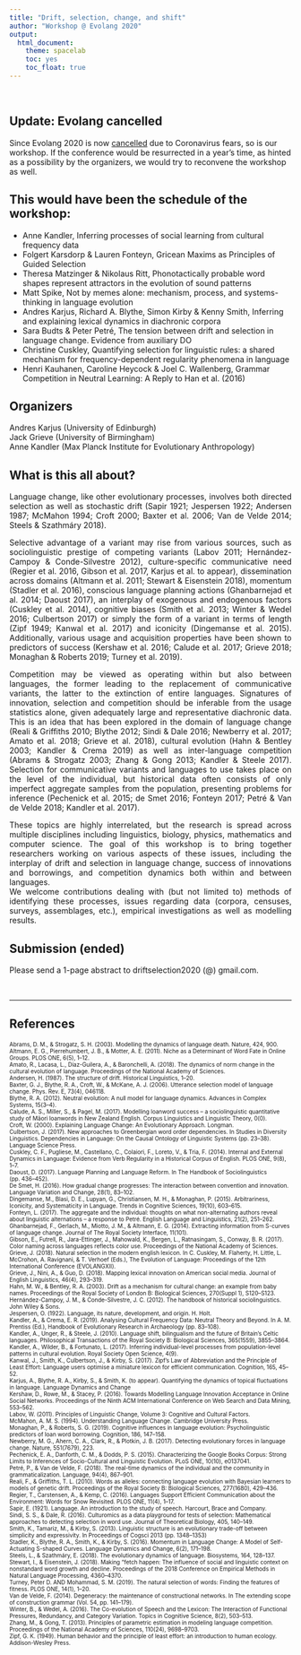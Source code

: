```yaml
---
title: "Drift, selection, change, and shift"
author: "Workshop @ Evolang 2020"
output: 
  html_document: 
    theme: spacelab
    toc: yes
    toc_float: true
---
```


<br>

## Update: Evolang cancelled

Since Evolang 2020 is now [cancelled](https://brussels.evolang.org/) due to Coronavirus fears, so is our workshop. If the conference would be resurrected in a year's time, as hinted as a possibility by the organizers, we would try to reconvene the workshop as well.

## This would have been the schedule of the workshop:

- Anne Kandler, Inferring processes of social learning from cultural frequency data
- Folgert Karsdorp & Lauren Fonteyn, Gricean Maxims as Principles of Guided Selection
- Theresa Matzinger & Nikolaus Ritt, Phonotactically probable word shapes represent attractors in the evolution of sound patterns
- Matt Spike, Not by memes alone: mechanism, process, and systems-thinking in language evolution
- Andres Karjus, Richard A. Blythe, Simon Kirby & Kenny Smith, Inferring and explaining lexical dynamics in diachronic corpora
- Sara Budts & Peter Petré, The tension between drift and selection in language change. Evidence from auxiliary DO
- Christine Cuskley, Quantifying selection for linguistic rules: a shared mechanism for frequency-dependent regularity phenomena in language
- Henri Kauhanen, Caroline Heycock & Joel C. Wallenberg, Grammar Competition in Neutral Learning: A Reply to Han et al. (2016)

## Organizers

Andres Karjus (University of Edinburgh)<br>
Jack Grieve (University of Birmingham)<br>
Anne Kandler (Max Planck Institute for Evolutionary Anthropology)

## What is this all about?

<div style="text-align: justify;"> 

Language change, like other evolutionary processes, involves both directed selection as well as stochastic drift (Sapir 1921; Jespersen 1922; Andersen 1987; McMahon 1994; Croft 2000; Baxter et al. 2006; Van de Velde 2014; Steels & Szathmáry 2018).

Selective advantage of a variant may rise from various sources, such as sociolinguistic prestige of competing variants (Labov 2011; Hernández-Campoy & Conde-Silvestre 2012), culture-specific communicative need (Regier et al. 2016, Gibson et al. 2017, Karjus et al. to appear), dissemination across domains (Altmann et al. 2011; Stewart & Eisenstein 2018), momentum (Stadler et al. 2016), conscious language planning actions (Ghanbarnejad et al. 2014; Daoust 2017), an interplay of exogenous and endogenous factors (Cuskley et al. 2014), cognitive biases (Smith et al. 2013; Winter & Wedel 2016; Culbertson 2017) or simply the form of a variant in terms of length (Zipf 1949; Kanwal et al. 2017) and iconicity (Dingemanse et al. 2015). Additionally, various usage and acquisition properties have been shown to predictors of success (Kershaw et al. 2016; Calude et al. 2017; Grieve 2018; Monaghan & Roberts 2019; Turney et al. 2019).

Competition may be viewed as operating within but also between languages, the former leading to the replacement of communicative variants, the latter to the extinction of entire languages. Signatures of innovation, selection and competition should be inferable from the usage statistics alone, given adequately large and representative diachronic data. This is an idea that has been explored in the domain of language change (Reali & Griffiths 2010; Blythe 2012; Sindi & Dale 2016; Newberry et al. 2017; Amato et al. 2018; Grieve et al. 2018), cultural evolution (Hahn & Bentley 2003; Kandler & Crema 2019) as well as inter-language competition (Abrams & Strogatz 2003; Zhang & Gong 2013; Kandler & Steele 2017). Selection for communicative variants and languages to use takes place on the level of the individual, but historical data often consists of only imperfect aggregate samples from the population, presenting problems for inference (Pechenick et al. 2015; de Smet 2016; Fonteyn 2017; Petré & Van de Velde 2018; Kandler et al. 2017).

These topics are highly interrelated, but the research is spread across multiple disciplines including linguistics, biology, physics, mathematics and computer science. The goal of this workshop is to bring together researchers working on various aspects of these issues, including the interplay of drift and selection in language change, success of innovations and borrowings, and competition dynamics both within and between languages. <br>
We welcome contributions dealing with (but not limited to) methods of identifying these processes, issues regarding data (corpora, censuses, surveys, assemblages, etc.), empirical investigations as well as modelling results.

</div>

## Submission (ended)

Please send a 1-page abstract to driftselection2020 (@) gmail.com.



<br>



---

## References

<font size="1">
Abrams, D. M., & Strogatz, S. H. (2003). Modelling the dynamics of language death. Nature, 424, 900.<br>
Altmann, E. G., Pierrehumbert, J. B., & Motter, A. E. (2011). Niche as a Determinant of Word Fate in Online Groups. PLOS ONE, 6(5), 1–12.<br>
Amato, R., Lacasa, L., Díaz-Guilera, A., & Baronchelli, A. (2018). The dynamics of norm change in the cultural evolution of language. Proceedings of the National Academy of Sciences.<br>
Andersen, H. (1987). The structure of drift. Historical Linguistics, 1–20.<br>
Baxter, G. J., Blythe, R. A., Croft, W., & McKane, A. J. (2006). Utterance selection model of language change. Phys. Rev. E, 73(4), 046118.<br>
Blythe, R. A. (2012). Neutral evolution: A null model for language dynamics. Advances in Complex Systems, 15(3–4).<br>
Calude, A. S., Miller, S., & Pagel, M. (2017). Modelling loanword success – a sociolinguistic quantitative study of Māori loanwords in New Zealand English. Corpus Linguistics and Linguistic Theory, 0(0).<br>
Croft, W. (2000). Explaining Language Change: An Evolutionary Approach. Longman.<br>
Culbertson, J. (2017). New approaches to Greenbergian word order dependencies. In Studies in Diversity Linguistics. Dependencies in Language: On the Causal Ontology of Linguistic Systems (pp. 23–38). Language Science Press.<br>
Cuskley, C. F., Pugliese, M., Castellano, C., Colaiori, F., Loreto, V., & Tria, F. (2014). Internal and External Dynamics in Language: Evidence from Verb Regularity in a Historical Corpus of English. PLOS ONE, 9(8), 1–7.<br>
Daoust, D. (2017). Language Planning and Language Reform. In The Handbook of Sociolinguistics (pp. 436–452).<br>
De Smet, H. (2016). How gradual change progresses: The interaction between convention and innovation. Language Variation and Change, 28(1), 83–102.<br>
Dingemanse, M., Blasi, D. E., Lupyan, G., Christiansen, M. H., & Monaghan, P. (2015). Arbitrariness, Iconicity, and Systematicity in Language. Trends in Cognitive Sciences, 19(10), 603–615.<br>
Fonteyn, L. (2017). The aggregate and the individual: thoughts on what non-alternating authors reveal about linguistic alternations – a response to Petré. English Language and Linguistics, 21(2), 251–262.<br>
Ghanbarnejad, F., Gerlach, M., Miotto, J. M., & Altmann, E. G. (2014). Extracting information from S-curves of language change. Journal of The Royal Society Interface, 11(101).<br>
Gibson, E., Futrell, R., Jara-Ettinger, J., Mahowald, K., Bergen, L., Ratnasingam, S., Conway, B. R. (2017). Color naming across languages reflects color use. Proceedings of the National Academy of Sciences.<br>
Grieve, J. (2018). Natural selection in the modern english lexicon. In C. Cuskley, M. Flaherty, H. Little, L. McCrohon, A. Ravignani, & T. Verhoef (Eds.), The Evolution of Language: Proceedings of the 12th International Conference (EVOLANGXII).<br>
Grieve, J., Nini, A., & Guo, D. (2018). Mapping lexical innovation on American social media. Journal of English Linguistics, 46(4), 293–319. <br>
Hahn, M. W., & Bentley, R. A. (2003). Drift as a mechanism for cultural change: an example from baby names. Proceedings of the Royal Society of London B: Biological Sciences, 270(Suppl 1), S120–S123.<br>
Hernández-Campoy, J. M., & Conde-Silvestre, J. C. (2012). The handbook of historical sociolinguistics. John Wiley & Sons.<br>
Jespersen, O. (1922). Language, its nature, development, and origin. H. Holt.<br>
Kandler, A., & Crema, E. R. (2019). Analysing Cultural Frequency Data: Neutral Theory and Beyond. In A. M. Prentiss (Ed.), Handbook of Evolutionary Research in Archaeology (pp. 83–108).<br>
Kandler, A., Unger, R., & Steele, J. (2010). Language shift, bilingualism and the future of Britain's Celtic languages. Philosophical Transactions of the Royal Society B: Biological Sciences, 365(1559), 3855–3864.<br>
Kandler, A., Wilder, B., & Fortunato, L. (2017). Inferring individual-level processes from population-level patterns in cultural evolution. Royal Society Open Science, 4(9). <br>
Kanwal, J., Smith, K., Culbertson, J., & Kirby, S. (2017). Zipf's Law of Abbreviation and the Principle of Least Effort: Language users optimise a miniature lexicon for efficient communication. Cognition, 165, 45–52.<br>
Karjus, A., Blythe, R. A., Kirby, S., & Smith, K. (to appear). Quantifying the dynamics of topical fluctuations in language. Language Dynamics and Change<br>
Kershaw, D., Rowe, M., & Stacey, P. (2016). Towards Modelling Language Innovation Acceptance in Online Social Networks. Proceedings of the Ninth ACM International Conference on Web Search and Data Mining, 553–562.<br>
Labov, W. (2011). Principles of Linguistic Change, Volume 3: Cognitive and Cultural Factors.<br>
McMahon, A. M. S. (1994). Understanding Language Change. Cambridge University Press.<br>
Monaghan, P., & Roberts, S. G. (2019). Cognitive influences in language evolution: Psycholinguistic predictors of loan word borrowing. Cognition, 186, 147–158.<br>
Newberry, M. G., Ahern, C. A., Clark, R., & Plotkin, J. B. (2017). Detecting evolutionary forces in language change. Nature, 551(7679), 223.<br>
Pechenick, E. A., Danforth, C. M., & Dodds, P. S. (2015). Characterizing the Google Books Corpus: Strong Limits to Inferences of Socio-Cultural and Linguistic Evolution. PLoS ONE, 10(10), e0137041.<br>
Petré, P., & Van de Velde, F. (2018). The real-time dynamics of the individual and the community in grammaticalization. Language, 94(4), 867–901.<br>
Reali, F., & Griffiths, T. L. (2010). Words as alleles: connecting language evolution with Bayesian learners to models of genetic drift. Proceedings of the Royal Society B: Biological Sciences, 277(1680), 429–436.<br>
Regier, T., Carstensen, A., & Kemp, C. (2016). Languages Support Efficient Communication about the Environment: Words for Snow Revisited. PLOS ONE, 11(4), 1–17.<br>
Sapir, E. (1921). Language. An introduction to the study of speech. Harcourt, Brace and Company.<br>
Sindi, S. S., & Dale, R. (2016). Culturomics as a data playground for tests of selection: Mathematical approaches to detecting selection in word use. Journal of Theoretical Biology, 405, 140–149.<br>
Smith, K., Tamariz, M., & Kirby, S. (2013). Linguistic structure is an evolutionary trade-off between simplicity and expressivity. In Proceedings of Cogsci 2013 (pp. 1348–1353)<br>
Stadler, K., Blythe, R. A., Smith, K., & Kirby, S. (2016). Momentum in Language Change: A Model of Self-Actuating S-shaped Curves. Language Dynamics and Change, 6(2), 171–198.<br>
Steels, L., & Szathmáry, E. (2018). The evolutionary dynamics of language. Biosystems, 164, 128–137.<br>
Stewart, I., & Eisenstein, J. (2018). Making "fetch happen: The influence of social and linguistic context on nonstandard word growth and decline. Proceedings of the 2018 Conference on Empirical Methods in Natural Language Processing, 4360–4370.<br>
Turney, Peter D. AND Mohammad, S. M. (2019). The natural selection of words: Finding the features of fitness. PLOS ONE, 14(1), 1–20.<br>
Van de Velde, F. (2014). Degeneracy: the maintenance of constructional networks. In The extending scope of construction grammar (Vol. 54, pp. 141–179).<br>
Winter, B., & Wedel, A. (2016). The Co-evolution of Speech and the Lexicon: The Interaction of Functional Pressures, Redundancy, and Category Variation. Topics in Cognitive Science, 8(2), 503–513.<br>
Zhang, M., & Gong, T. (2013). Principles of parametric estimation in modeling language competition. Proceedings of the National Academy of Sciences, 110(24), 9698–9703.<br>
Zipf, G. K. (1949). Human behavior and the principle of least effort: an introduction to human ecology. Addison-Wesley Press.

</font>

